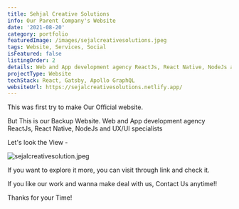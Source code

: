 ```yaml
---
title: Sehjal Creative Solutions
info: Our Parent Company's Website
date: '2021-08-20'
category: portfolio
featuredImage: /images/sejalcreativesolutions.jpeg
tags: Website, Services, Social
isFeatured: false
listingOrder: 2
details: Web and App development agency ReactJs, React Native, NodeJs and UX/UI specialists.
projectType: Website
techStack: React, Gatsby, Apollo GraphQL
websiteUrl: https://sejalcreativesolutions.netlify.app/
---
```


This was first try to make Our Official website.

But This is our Backup Website.
Web and App development agency ReactJs, React Native, NodeJs and UX/UI specialists

Let's look the View -

![sejalcreativesolution.jpeg](../images/sejalcreativesolutions.jpeg)

If you want to explore it more, you can visit through link and check it.

If you like our work and wanna make deal with us, Contact Us anytime!!

Thanks for your Time!

